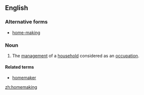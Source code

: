 ==English==

===Alternative forms===
* [[home-making]]

===Noun===
{{en-noun|-}}

# The [[management]] of a [[household]] considered as an [[occupation]].

====Related terms====
* [[homemaker]]

[[zh:homemaking]]
